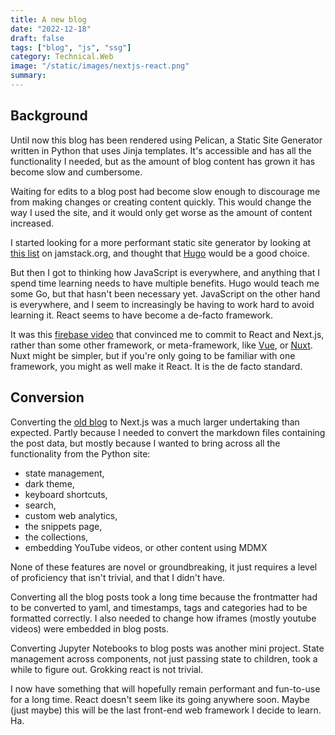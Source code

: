 ```yaml
---
title: A new blog
date: "2022-12-18"
draft: false
tags: ["blog", "js", "ssg"]
category: Technical.Web
image: "/static/images/nextjs-react.png"
summary:
---
```


## Background

Until now this blog has been rendered using Pelican, a Static Site Generator
written in Python that uses Jinja templates. It's accessible and has all the
functionality I needed, but as the amount of blog content has grown it has
become slow and cumbersome.

Waiting for edits to a blog post had become slow enough to discourage me from
making changes or creating content quickly. This would change the way I used
the site, and it would only get worse as the amount of content increased.

I started looking for a more performant static site generator by looking at
[this list](https://jamstack.org/generators/) on jamstack.org, and thought that
[Hugo](https://gohugo.io/) would be a good choice.

But then I got to thinking how JavaScript is everywhere, and anything that I
spend time learning needs to have multiple benefits. Hugo would teach me some
Go, but that hasn't been necessary yet. JavaScript on the other hand is
everywhere, and I seem to increasingly be having to work hard to avoid learning
it. React seems to have become a de-facto framework.

It was this [firebase video](https://youtu.be/SJeBRW1QQMA) that convinced me to
commit to React and Next.js, rather than some other framework, or
meta-framework, like [Vue](https://vuejs.org/), or [Nuxt](https://nuxtjs.org/).
Nuxt might be simpler, but if you're only going to be familiar with one
framework, you might as well make it React. It is the de facto standard.

## Conversion

Converting the [old blog](https://python-blog.johnmathews.is) to Next.js was a
much larger undertaking than expected. Partly because I needed to convert the
markdown files containing the post data, but mostly because I wanted to bring
across all the functionality from the Python site:

- state management,
- dark theme,
- keyboard shortcuts,
- search,
- custom web analytics,
- the snippets page,
- the collections,
- embedding YouTube videos, or other content using MDMX

None of these features are novel or groundbreaking, it just requires a level of
proficiency that isn't trivial, and that I didn't have.

Converting all the blog posts took a long time because the frontmatter had to be
converted to yaml, and timestamps, tags and categories had to be formatted
correctly. I also needed to change how iframes (mostly youtube videos) were
embedded in blog posts.

Converting Jupyter Notebooks to blog posts was another mini project. State
management across components, not just passing state to children, took a
while to figure out. Grokking react is not trivial.

I now have something that will hopefully remain performant and fun-to-use for a
long time. React doesn't seem like its going anywhere soon. Maybe (just maybe)
this will be the last front-end web framework I decide to learn. Ha.
